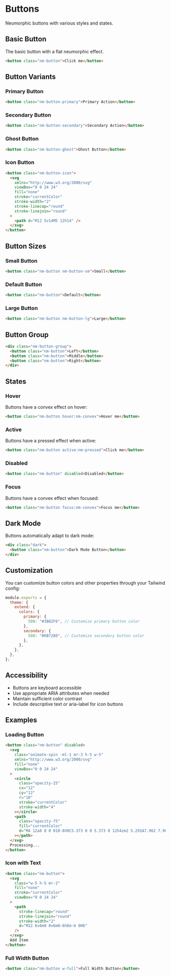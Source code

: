 # Buttons

Neumorphic buttons with various styles and states.

## Basic Button

The basic button with a flat neumorphic effect.

```html
<button class="nm-button">Click me</button>
```

## Button Variants

### Primary Button

```html
<button class="nm-button-primary">Primary Action</button>
```

### Secondary Button

```html
<button class="nm-button-secondary">Secondary Action</button>
```

### Ghost Button

```html
<button class="nm-button-ghost">Ghost Button</button>
```

### Icon Button

```html
<button class="nm-button-icon">
  <svg
    xmlns="http://www.w3.org/2000/svg"
    viewBox="0 0 24 24"
    fill="none"
    stroke="currentColor"
    stroke-width="2"
    stroke-linecap="round"
    stroke-linejoin="round"
  >
    <path d="M12 5v14M5 12h14" />
  </svg>
</button>
```

## Button Sizes

### Small Button

```html
<button class="nm-button nm-button-sm">Small</button>
```

### Default Button

```html
<button class="nm-button">Default</button>
```

### Large Button

```html
<button class="nm-button nm-button-lg">Large</button>
```

## Button Group

```html
<div class="nm-button-group">
  <button class="nm-button">Left</button>
  <button class="nm-button">Middle</button>
  <button class="nm-button">Right</button>
</div>
```

## States

### Hover

Buttons have a convex effect on hover:

```html
<button class="nm-button hover:nm-convex">Hover me</button>
```

### Active

Buttons have a pressed effect when active:

```html
<button class="nm-button active:nm-pressed">Click me</button>
```

### Disabled

```html
<button class="nm-button" disabled>Disabled</button>
```

### Focus

Buttons have a convex effect when focused:

```html
<button class="nm-button focus:nm-convex">Focus me</button>
```

## Dark Mode

Buttons automatically adapt to dark mode:

```html
<div class="dark">
  <button class="nm-button">Dark Mode Button</button>
</div>
```

## Customization

You can customize button colors and other properties through your Tailwind config:

```js
module.exports = {
  theme: {
    extend: {
      colors: {
        primary: {
          500: "#3B82F6", // Customize primary button color
        },
        secondary: {
          500: "#6B7280", // Customize secondary button color
        },
      },
    },
  },
};
```

## Accessibility

- Buttons are keyboard accessible
- Use appropriate ARIA attributes when needed
- Maintain sufficient color contrast
- Include descriptive text or aria-label for icon buttons

## Examples

### Loading Button

```html
<button class="nm-button" disabled>
  <svg
    class="animate-spin -ml-1 mr-3 h-5 w-5"
    xmlns="http://www.w3.org/2000/svg"
    fill="none"
    viewBox="0 0 24 24"
  >
    <circle
      class="opacity-25"
      cx="12"
      cy="12"
      r="10"
      stroke="currentColor"
      stroke-width="4"
    ></circle>
    <path
      class="opacity-75"
      fill="currentColor"
      d="M4 12a8 8 0 018-8V0C5.373 0 0 5.373 0 12h4zm2 5.291A7.962 7.962 0 014 12H0c0 3.042 1.135 5.824 3 7.938l3-2.647z"
    ></path>
  </svg>
  Processing...
</button>
```

### Icon with Text

```html
<button class="nm-button">
  <svg
    class="w-5 h-5 mr-2"
    fill="none"
    stroke="currentColor"
    viewBox="0 0 24 24"
  >
    <path
      stroke-linecap="round"
      stroke-linejoin="round"
      stroke-width="2"
      d="M12 6v6m0 0v6m0-6h6m-6 0H6"
    />
  </svg>
  Add Item
</button>
```

### Full Width Button

```html
<button class="nm-button w-full">Full Width Button</button>
```
